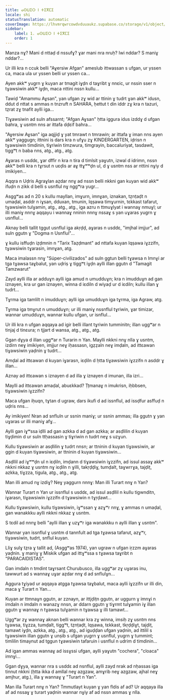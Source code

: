 ```yaml
---
title: ⴰⵙⵡⵉⵔ ⵏ ⵜⵉⴳⵎⵉ
locale: shi
statusTranslation: automatic
coverImage: https://lhvmrqwrcowdvduuaukz.supabase.co/storage/v1/object/public/strapi-uploads/small_cover-tratado-de-psicologia-revolucionaria.webp-5e15e1cec4e0ebebcde5d7fc7565d8fd.webp
sidebar:
    label: 1. ⴰⵙⵡⵉⵔ ⵏ ⵜⵉⴳⵎⵉ
    order: 1
---
```

Manza nɣ? Mani d nttaḍ d nssufɣ? ɣar mani nra nruḥ? Iwi nddar? S maniɣ nddar?...

Ur illi kra n ccuk belli "Aɣersiw Afgan" ameslub ittwassan s ufgan, ur yssen ca, maca ula ur yssen belli ur yssen ca...

Ayen akkʷ yugrn ɣ kuyan ar tmagit iɣḍn d taɣribt ɣ nnɛic, ur nssin sser n tɣawsiwin akkʷ iɣḍn, maca nttini nssn kullu...

Tawiḍ "Amammu Aɣsan", yan ufgan zɣ wid ar ttinin ɣ tudrt ɣan akkʷ idusn, ddut d nttat s ammas n tnzruft n SAHARA, ḥettut t din iddr zɣ kra n tazuri, tẓrat zɣ tnafit aylli iga...

Tiɣawsiwin ad suln afssarnt; "Afgan Aɣsan" ḥtta iggura idus izddɣ d ufgan bahra, ɣ usntm nns ar ittafa dḍɛif bahra...

"Aɣersiw Aɣsan" iga aqjjiḍ ɣ yat tmrawt n tmrawin; ar ittafa ɣ iman nns ayen akkʷ yaggugn; ittnini is dars kra n ufɣu zɣ KINDERGARTEN, iḍrisn n tɣawsiwin timdinin, tiɣriwin timzwura, timgrayin, baccaluriyat, tasdawit, tiggʷt n baba nns, atg., atg., atg.

Aɣaras n usddɛ, ɣar dffir n kra n tira d timlsit yaɣutn, izwal d idrimn, nssn akkʷ belli kra n tɣrsut n uɛḍis ar aɣ ttɣʷʷḍn ul, d ɣ usntm nss ar nttini nɣiy d imikiyen...

Aqqra n Uḍris Agraɣlan aẓdar nnɣ ad nssn belli nkkni gan kuyan wid akkʷ ifuḍn n zikk d belli s usnflul nɣ nggʷra yugr...

Asggʷas ad n 20 s kullu mayllan, imɣurn, imnɣan, iznakan, tẓnṭaḍt n umaḍal, asddr n iɣsan, dduxan, tmunin, lqṣawa timɣurnin, tɛkkast tafarut, tɣawsiwin tulɣamin, atg., atg., atg., iga azru n ttmuɣlyat i wannaɣ nmuɣl; ur illi maniɣ nnnɣ aqqayu i wannaɣ nninin nnnɣ nssaɣ s yan uɣaras yugrn ɣ usnflul...

Aknay belli tallit tggut usnflul iga akṛḍḍ, aɣaras n usddɛ, "imjhal imjjur", ad suln ggutn ɣ "Dogma n Usnflul"...

ɣ kullu isffuḍn iẓḍmnin n "Tarix Taẓḍmant" ad nttafa kuyan lqṣawa iɣzzifn, tɣawsiwin tɣarasin, imnɣan, atg.

Maca imalassn nnɣ "Súper-civilizados" ad suln ggtun belli tɣawsa n Imnɣi ar tga tɣawsa taɣbalut, yan uḍriṣ ɣ tiggʷt iɣḍn aylli illan ggutn d "Tamagit Tamzwarut"

Zayd aylli illa ar adduɣn aylli iga amud n umudduɣn; kra n imudduɣn ad gan iznayen, kra ur gan iznayen, winna d iɛdiln d wiyaḍ ur d iɛdiln; kullu illan ɣ tudrt...

Tɣrma iga tamlilt n imudduɣn; aylli iga umudduɣn iga tɣrma, iga Agraw, atg.

Tɣrma iga tmɣrut n umudduɣn; ur illi maniɣ nssnflul tɣriwin, ɣar timizar, wannar umudduɣn, wannar kullu ufgan, ur isnflul...

Ur illi kra n ufgan aqqaya ad igir belli illant tɣriwin tumminitn; illan uggʷar n tinjaj d tinɛura; n tjjart d wansa, atg., atg., atg.

Ggan dɣya d illan uggʷar n Turarin n Yan. Maylli nkkni nnɣ nlla ɣ usntm, izdirn neɣ imikiyen, imjjur neɣ iḥassasn, igẓẓaln neɣ imḍaln, ad ittɛawan tiɣawsiwin yaḍnin ɣ tudrt...

Amḍal ad ittɛawan d kuyan iɣarasn, iɛḍiln d ḥtta tiɣawsiwin iɣzzifn n asddr ɣ illan...

Aznay ad ittɛawan s iznayen d ad illa ɣ iznayen d imunan, illa izri...

Maylli ad ittɛawan amaḍal, abuɛkkad? Ṭṭmanaɣ n imukrisn, iḥbbsen, tiɣawsiwin iɣzzifn?

Maca ufgan iḥuqn, tɣtan d ugraw, dars ikufi d ad issnflul, ad issḍfur asffuḍ n uḍris nns...

Ay imikiyen! Nran ad snfluln ur ssnin maniɣ; ur ssnin ammas; illa ggutn ɣ yan uɣaras ur illi maniɣ afɣ...

Aylli gan iɣʷssa iḍlli ad gan azkka d ad gan azkka; ar asḍlilin d kuyan tiɣḍimin d ur suln ttḥassasin ɣ tiɣriwin n tudrt neɣ s uzɣun.

Kullu tiɣawsiwin ar asḍlilin ɣ tudrt nnsn; ar ttninin d kuyan tiɣawsiwin, ar ggin d kuyan tiɣawsiwin, ar ttninin d kuyan tiɣawsiwin...

Asḍllil ad iɣʷʷḍn ul n iɛḍiln, imḍann d tiɣawsiwin iɣzzifn, ad issul assaɣ akkʷ nkkni nkkaz ɣ usntm nɣ iɛḍiln n ɣilli, takṛḍḍiɣ, tumḍalt, taɣwrrɣa, tajḍiṭ, azkka, tiɣzza, tigula, atg., atg., atg.

Man illi amud nɣ izdiɣ? Neɣ yaggurn nnnɣ: Man illi Turart nnɣ n Yan?

Wannar Turart n Yan ur issnflul s usddɛ, ad issul asḍllil n kullu tigwnditn, iɣarasn, tiɣawsiwin iɣzzifn d tɣawsiwin n tɣṛḍawt...

Kullu tiɣawsiwin, kullu tiɣawsiwin, iɣʷssan ɣ azɣʷr nnɣ, ɣ ammas n umaḍal, gan wanakkku aylli nkkni nkkaz ɣ usntm.

S tɛdil ad nnnɣ belli "aylli illan ɣ uzɣʷr iga wanakkku n aylli illan ɣ usntm".

Wannar yan issnflul ɣ usntm d tannfult ad tga tɣawsa tafarut, azɣʷr, tiɣawsiwin, tudrt, snflul kuyan.

Lliɣ sulɣ tẓra ɣ tallit ad, (Asggʷas 1974), yan ugraw n ufgan iṛzzm aɣaras yaḍnin. ɣ maniɣ ɣ Miskik ufgan ad ittɣʷssa s tɣawsa taɣribt n "PARACAIDISTAS".

Gan imdaln n tmdint taɣrsant Churubusco, illa uggʷar zɣ uɣaras inu, tawwurt ad s wannaɣ uɣar aẓdar nnɣ d ad snflulɣn...

Aggura tɣiyad ur aqqaya atgga tɣawsa taɣbalut, maca aylli iɣzzifn ur illi din, maca ɣ Turart n Yan...

Kuyan ar ttmnaɣn ggutn, ar zznayn, ar ittjḍiṭn ggutn, ar uggurn ɣ imnɣi n imdaln n imdaln n wanazɣ nnsn, ar ddarn ggutn ɣ tiɣrmt tulɣamin iɣ illan ggutn ɣ wannaɣ n tɣawsa tulɣamin n tɣawsa ɣ illi tamawt...

Uggʷar zɣ wannaɣ aknan belli wannar kra zɣ winna, imsiḥ zɣ usntm nns tɣawsa, tiɣzza, tumḍalt, tiggʷt, tẓnṭaḍt, lqṣawa, tɛkkast, tkṛḍḍiɣt, tajḍiṭ, tamawt iɣḍn, azkka, atg., atg., atg., ad iguḍḍan ufgan yaḍnin, ad ittilil s tɣawsiwin illan ggutn ɣ unṣib s ufgan yugrn ɣ usnflul, yugrn ɣ tummint; timlilin timaynut ad tggun tɣawsiwin tafaruin i usnflul n udrim d timdinin...

Ad igan ammas wannaɣ ad issɣssi ufgan, aylli yaɣutn "cochera", "cloaca" imnɣi...

Ggan dɣya, wannar nra s usddɛ ad nsnflul, aylli zayd nrak ad nḥassas iga tinnut nkkni (ḥtta ikka d amllal neɣ azgzaw, amɣrib neɣ azgzaw, ajhal neɣ amjhur, atg.), illa ɣ wannaɣ ɣ "Turart n Yan".

Man illa Turart nnɣ n Yan? Tmmutlayt kuyan ɣ yan fldis af ad? Ur aqqaya illa af ad nssaɣ ɣ turart yaḍnin wannar nɣiy af ad nssn ammas ɣ nlla.
